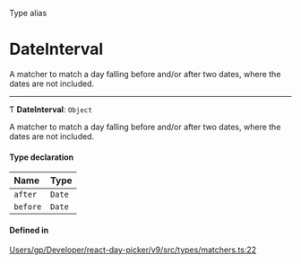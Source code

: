 <SectionTitle>Type alias</SectionTitle>

# DateInterval

<Description>

A matcher to match a day falling before and/or after two dates, where the dates are not included.

</Description>

---

Ƭ **DateInterval**: `Object`

A matcher to match a day falling before and/or after two dates, where the dates are not included.

#### Type declaration

| Name | Type |
| :------ | :------ |
| `after` | `Date` |
| `before` | `Date` |

#### Defined in

[Users/gp/Developer/react-day-picker/v9/src/types/matchers.ts:22](https://github.com/gpbl/react-day-picker/blob/4d332a01b/src/types/matchers.ts#L22)
